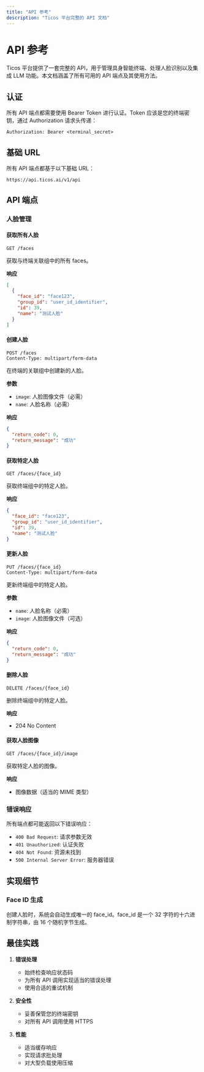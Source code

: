 ```yaml
---
title: "API 参考"
description: "Ticos 平台完整的 API 文档"
---
```


# API 参考

Ticos 平台提供了一套完整的 API，用于管理具身智能终端、处理人脸识别以及集成 LLM 功能。本文档涵盖了所有可用的 API 端点及其使用方法。

## 认证

所有 API 端点都需要使用 Bearer Token 进行认证。Token 应该是您的终端密钥，通过 Authorization 请求头传递：

```http
Authorization: Bearer <terminal_secret>
```

## 基础 URL

所有 API 端点都基于以下基础 URL：

```
https://api.ticos.ai/v1/api
```

## API 端点

### 人脸管理

#### 获取所有人脸

```http
GET /faces
```

获取与终端关联组中的所有 faces。

**响应**

```json
[
  {
    "face_id": "face123",
    "group_id": "user_id_identifier",
    "id": 39,
    "name": "测试人脸"
  }
]
```

#### 创建人脸

```http
POST /faces
Content-Type: multipart/form-data
```

在终端的关联组中创建新的人脸。

**参数**

- `image`: 人脸图像文件（必需）
- `name`: 人脸名称（必需）

**响应**

```json
{
  "return_code": 0,
  "return_message": "成功"
}
```

#### 获取特定人脸

```http
GET /faces/{face_id}
```

获取终端组中的特定人脸。

**响应**

```json
{
  "face_id": "face123",
  "group_id": "user_id_identifier",
  "id": 39,
  "name": "测试人脸"
}
```

#### 更新人脸

```http
PUT /faces/{face_id}
Content-Type: multipart/form-data
```

更新终端组中的特定人脸。

**参数**

- `name`: 人脸名称（必需）
- `image`: 人脸图像文件（可选）

**响应**

```json
{
  "return_code": 0,
  "return_message": "成功"
}
```

#### 删除人脸

```http
DELETE /faces/{face_id}
```

删除终端组中的特定人脸。

**响应**

- 204 No Content

#### 获取人脸图像

```http
GET /faces/{face_id}/image
```

获取特定人脸的图像。

**响应**

- 图像数据（适当的 MIME 类型）

### 错误响应

所有端点都可能返回以下错误响应：

- `400 Bad Request`: 请求参数无效
- `401 Unauthorized`: 认证失败
- `404 Not Found`: 资源未找到
- `500 Internal Server Error`: 服务器错误

## 实现细节

### Face ID 生成

创建人脸时，系统会自动生成唯一的 face_id。face_id 是一个 32 字符的十六进制字符串，由 16 个随机字节生成。

## 最佳实践

1. **错误处理**

   - 始终检查响应状态码
   - 为所有 API 调用实现适当的错误处理
   - 使用合适的重试机制

2. **安全性**

   - 妥善保管您的终端密钥
   - 对所有 API 调用使用 HTTPS

3. **性能**
   - 适当缓存响应
   - 实现请求批处理
   - 对大型负载使用压缩
